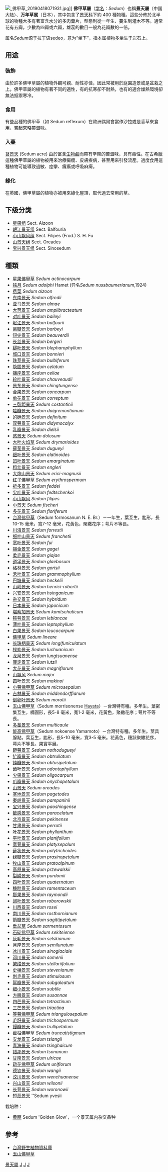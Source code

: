 {{noteTA
|G1=Carnivorous Plant
|G2=長度單位
}}
{{Automatic Taxobox
| taxon = Sedum
| image = Biting stonecrop close 800.jpg
| image_caption = [[苔景天|苔景天]] ''Sedum acre''
| authority = [[L.|L.]], 1754
}}
[[File:_佛甲草_20190418071931.jpg|thumb]]]]
'''佛甲草屬'''（[[学名|学名]]：''Sedum''）也稱'''景天屬'''（中国大陆）、'''万年草属'''（日本），其中包含了[[景天科|景天科]]下約 400 種物種。這些分佈於北半球的物種大多有著富含水分的多肉葉片，型態則從一年生、蔓生到灌木不等。通常花有五瓣，少數為四瓣或六瓣，雄蕊的數目一般為花瓣數的一倍。

属名''Sedum''源于拉丁语sedeo，意为“坐下”，指本属植物多坐生于岩石上。

== 用途 ==

=== 裝飾 ===
由於許多佛甲草屬的植物外觀可親、耐性亦佳，因此常被用於庭園造景或是盆栽之上。佛甲草屬的植物有著不同的適性，有的抗寒卻不耐熱，也有的適合燥熱環境卻無法抵禦寒冷。

=== 食用 ===
有些品種的佛甲草（如 Sedum reflexum）在歐洲偶爾會當作沙拉或是香草來食用，嘗起來略帶澀味。

=== 入藥 ===
[[苔景天|苔景天]] (Sedum acre) 由於富含[[生物鹼|生物鹼]]而帶有辛辣的苦澀味，具有毒性。在古希臘這種佛甲草屬的植物被用來治療癲癇、皮膚疾病，甚至用來引發流產。過度食用這種植物可能導致過敏、痙攣、癱瘓或呼吸麻痺。

=== 綠化 ===
在英國，佛甲草屬的植物亦被用來綠化屋頂，取代過去常用的草。

==下级分类==
* [[星果组|星果组]] Sect. Aizoon
* [[岷江景天组|岷江景天组]] Sect. Balfouria
* [[小山飘风组|小山飘风组]] Sect. Filipes (Frod.) S. H. Fu
* [[山景天组|山景天组]] Sect. Oreades
* [[宝兴景天组|宝兴景天组]] Sect. Sinosedum

== 種類 ==
* [[星果佛甲草|星果佛甲草]] ''Sedum actinocarpum''
* [[铭月|铭月]] ''Sedum adolphi'' Hamet (异名''Sedum nussbaumerianum'',1924)
* [[费菜|费菜]] ''Sedum aizoon''
* [[东南景天|东南景天]] ''Sedum alfredii''
* [[亚马景天|亚马景天]] ''Sedum almae''
* [[大苞景天|大苞景天]] ''Sedum amplibracteatum''
* [[对叶景天|对叶景天]] ''Sedum baileyi''
* [[岷江景天|岷江景天]] ''Sedum balfourii''
* [[离瓣景天|离瓣景天]] ''Sedum barbeyi''
* [[短尖景天|短尖景天]] ''Sedum beauverdii''
* [[长丝景天|长丝景天]] ''Sedum bergeri''
* [[繸叶景天|繸叶景天]] ''Sedum blepharophyllum''
* [[城口景天|城口景天]] ''Sedum bonnieri''
* [[珠芽景天|珠芽景天]] ''Sedum bulbiferum''
* [[隐匿景天|隐匿景天]] ''Sedum celatum''
* [[镰座景天|镰座景天]] ''Sedum celiae''
* [[轮叶景天|轮叶景天]] ''Sedum chauveaudii''
* [[景东景天|景东景天]] ''Sedum chingtungense''
* [[合果景天|合果景天]] ''Sedum concarpum''
* [[单花景天|单花景天]] ''Sedum correptum''
* [[三裂距景天|三裂距景天]] ''Sedum costantinii''
* [[啮瓣景天|啮瓣景天]] ''Sedum daigremontianum''
* [[的确景天|的确景天]] ''Sedum definitum''
* [[双萼景天|双萼景天]] ''Sedum didymocalyx''
* [[乳瓣景天|乳瓣景天]] ''Sedum dielsii''
* [[惑景天|惑景天]] ''Sedum dolosum''
* [[大叶火焰草|大叶火焰草]] ''Sedum drymarioides''
* [[藓茎景天|藓茎景天]] ''Sedum dugueyi''
* [[细叶景天|细叶景天]] ''Sedum elatinoides''
* [[凹叶景天|凹叶景天]] ''Sedum emarginatum''
* [[粗壮景天|粗壮景天]] ''Sedum engleri''
* [[大炮山景天|大炮山景天]] ''Sedum erici-magnusii''
* [[红子佛甲草|红子佛甲草]] ''Sedum erythrospermum''
* [[折多景天|折多景天]] ''Sedum feddei''
* [[尖叶景天|尖叶景天]] ''Sedum fedtschenkoi''
* [[小山飘风|小山飘风]] ''Sedum filipes''
* [[小景天|小景天]] ''Sedum fischeri''
* [[多花景天|多花景天]] ''Sedum floriferum''
* [[台灣佛甲草|台灣佛甲草]]（Sedum formosanum N. E. Br.）－一年生，葉互生，匙形，長10-15 毫米，寬7-12 毫米，花黃色，聚繖花序；萼片不等長。
* [[川滇景天|川滇景天]] ''Sedum forrestii''
* [[细叶山景天|细叶山景天]] ''Sedum franchetii''
* [[宽叶景天|宽叶景天]] ''Sedum fui''
* [[锡金景天|锡金景天]] ''Sedum gagei''
* [[柔毛景天|柔毛景天]] ''Sedum giajae''
* [[道孚景天|道孚景天]] ''Sedum glaebosum''
* [[格林景天|格林景天]] ''Sedum gorisii''
* [[禾叶景天|禾叶景天]] ''Sedum grammophyllum''
* [[巴塘景天|巴塘景天]] ''Sedum heckelii''
* [[山岭景天|山岭景天]] ''Sedum henrici-robertii''
* [[兴安景天|兴安景天]] ''Sedum hsinganicum''
* [[杂交景天|杂交景天]] ''Sedum hybridum''
* [[日本景天|日本景天]] ''Sedum japonicum''
* [[堪察加景天|堪察加景天]] ''Sedum kamtschaticum''
* [[钝萼景天|钝萼景天]] ''Sedum leblancae''
* [[薄叶景天|薄叶景天]] ''Sedum leptophyllum''
* [[白果景天|白果景天]] ''Sedum leucocarpum''
* [[佛甲草|佛甲草]] ''Sedum lineare''
* [[长珠柄景天|长珠柄景天]] ''Sedum longifuniculatum''
* [[禄劝景天|禄劝景天]] ''Sedum luchuanicum''
* [[龙泉景天|龙泉景天]] ''Sedum lungtsuanense''
* [[康定景天|康定景天]] ''Sedum lutzii''
* [[大花景天|大花景天]] ''Sedum magniflorum''
* [[山飘风|山飘风]] ''Sedum major''
* [[圆叶景天|圆叶景天]] ''Sedum makinoi''
* [[小萼佛甲草|小萼佛甲草]] ''Sedum microsepalum''
* [[吉林景天|吉林景天]] ''Sedum middendorffianum''
* [[倒卵叶景天|倒卵叶景天]] ''Sedum morotii''
* [[玉山佛甲草|玉山佛甲草]]（Sedum morrisonense [[早田文藏|Hayata]]）－台灣特有種。多年生。葉密集互生，橢圓形，長5-8 毫米，寬1-2 毫米，花黃色，聚繖花序；萼片不等長。
* [[多茎景天|多茎景天]] ''Sedum multicaule''
* [[能高佛甲草|能高佛甲草]]（Sedum nokoense Yamamoto）－台灣特有種。多年生。莖具腺點。葉互生，匙形，長5-10 毫米，寬3-5 毫米。花黃色，穗狀聚繖花序，萼片不等長。果實平展。
* [[距萼景天|距萼景天]] ''Sedum nothodugueyi''
* [[铲瓣景天|铲瓣景天]] ''Sedum obtrullatum''
* [[钝瓣景天|钝瓣景天]] ''Sedum obtusipetalum''
* [[齿叶景天|齿叶景天]] ''Sedum odontophyllum''
* [[少果景天|少果景天]] ''Sedum oligocarpum''
* [[爪瓣景天|爪瓣景天]] ''Sedum onychopetalum''
* [[山景天|山景天]] ''Sedum oreades''
* [[寒地景天|寒地景天]] ''Sedum pagetodes''
* [[秦岭景天|秦岭景天]] ''Sedum pampaninii''
* [[宝兴景天|宝兴景天]] ''Sedum paoshingense''
* [[敏感景天|敏感景天]] ''Sedum paracelatum''
* [[北京景天|北京景天]] ''Sedum pekinense''
* [[甘肃景天|甘肃景天]] ''Sedum perrotii''
* [[叶花景天|叶花景天]] ''Sedum phyllanthum''
* [[平叶景天|平叶景天]] ''Sedum planifolium''
* [[宽萼景天|宽萼景天]] ''Sedum platysepalum''
* [[藓状景天|藓状景天]] ''Sedum polytrichoides''
* [[绿瓣景天|绿瓣景天]] ''Sedum prasinopetalum''
* [[牧山景天|牧山景天]] ''Sedum pratoalpinum''
* [[高原景天|高原景天]] ''Sedum przewalskii''
* [[裂鳞景天|裂鳞景天]] ''Sedum purdomii''
* [[四叶景天|四叶景天]] ''Sedum quaternatum''
* [[糠粃景天|糠粃景天]] ''Sedum ramentaceum''
* [[膨果景天|膨果景天]] ''Sedum raymondii''
* [[阔叶景天|阔叶景天]] ''Sedum roborowskii''
* [[川西景天|川西景天]] ''Sedum rosei''
* [[南川景天|南川景天]] ''Sedum rosthornianum''
* [[箭瓣景天|箭瓣景天]] ''Sedum sagittipetalum''
* [[垂盆草|垂盆草]] ''Sedum sarmentosum''
* [[石碇佛甲草|石碇佛甲草]] ''Sedum sekiteiense''
* [[灰毛景天|灰毛景天]] ''Sedum selskianum''
* [[月座景天|月座景天]] ''Sedum semilunatum''
* [[冰川景天|冰川景天]] ''Sedum sinoglaciale''
* [[邓川景天|邓川景天]] ''Sedum somenii''
* [[繁缕景天|繁缕景天]] ''Sedum stellariifolium''
* [[史梯景天|史梯景天]] ''Sedum stevenianum''
* [[刺毛景天|刺毛景天]] ''Sedum stimulosum''
* [[盔瓣景天|盔瓣景天]] ''Sedum subgaleatum''
* [[细小景天|细小景天]] ''Sedum subtile''
* [[方腺景天|方腺景天]] ''Sedum susannae''
* [[四芒景天|四芒景天]] ''Sedum tetractinum''
* [[三芒景天|三芒景天]] ''Sedum triactina''
* [[等萼佛甲草|等萼佛甲草]] ''Sedum triangulosepalum''
* [[毛籽景天|毛籽景天]] ''Sedum trichospermum''
* [[镘瓣景天|镘瓣景天]] ''Sedum trullipetalum''
* [[截柱佛甲草|截柱佛甲草]] ''Sedum truncatistigmum''
* [[安龙景天|安龙景天]] ''Sedum tsiangii''
* [[青海景天|青海景天]] ''Sedum tsinghaicum''
* [[错那景天|错那景天]] ''Sedum tsonanum''
* [[甘南景天|甘南景天]] ''Sedum ulricae''
* [[疏花佛甲草|疏花佛甲草]] ''Sedum uniflorum''
* [[德钦景天|德钦景天]] ''Sedum wangii''
* [[汶川景天|汶川景天]] ''Sedum wenchuanense''
* [[兴山景天|兴山景天]] ''Sedum wilsonii''
* [[长萼景天|长萼景天]] ''Sedum woronowii''
* [[短蕊景天|短蕊景天]] ''Sedum yvesii
;栽培种：
* [[黄丽|黄丽]] Sedum 'Golden Glow'，一个景天属内杂交品种

== 參考 ==
* [http://plant.tesri.gov.tw/plant/ 台灣野生植物資料庫] {{Wayback|url=http://plant.tesri.gov.tw/plant/ |date=20120428195404 }}
* [https://web.archive.org/web/20090416125715/http://www.hljh.tcc.edu.tw/teach/%E6%A0%A1%E5%9C%92%E6%A4%8D%E7%89%A9/%E7%8E%89%E5%B1%B1%E4%BD%9B%E7%94%B2%E8%8D%89/%E7%8E%89%E5%B1%B1%E4%BD%9B%E7%94%B2%E8%8D%89.htm 玉山佛甲草]
{{Taxonbar|from=Q156851}}

[[Category:景天屬|]]
[[Category:景天科|J]]
[[Category:卡尔·林奈命名的生物分类|J]]
[[Category:1754年描述的分类群|J]]